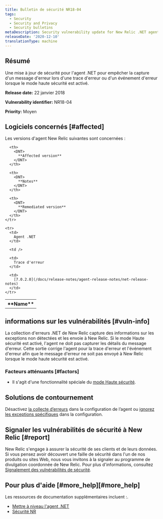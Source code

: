 ```yaml
---
title: Bulletin de sécurité NR18-04
tags:
  - Security
  - Security and Privacy
  - Security bulletins
metaDescription: Security vulnerability update for New Relic .NET agent.
releaseDate: '2020-12-10'
translationType: machine
---
```


## Résumé

Une mise à jour de sécurité pour l'agent .NET pour empêcher la capture d'un message d'erreur lors d'une trace d'erreur ou d'un événement d'erreur lorsque le mode haute sécurité est activé.

<DNT>**Release date:**</DNT> 22 janvier 2018

<DNT>**Vulnerability identifier:**</DNT> NR18-04

<DNT>**Priority:**</DNT> Moyen

## Logiciels concernés [#affected]

Les versions d'agent New Relic suivantes sont concernées :

<table>
  <tbody>
    <tr>
      <th>
        <DNT>
          **Name**
        </DNT>
      </th>

      <th>
        <DNT>
          **Affected version**
        </DNT>
      </th>

      <th>
        <DNT>
          **Notes**
        </DNT>
      </th>

      <th>
        <DNT>
          **Remediated version**
        </DNT>
      </th>
    </tr>

    <tr>
      <td>
        Agent .NET
      </td>

      <td />

      <td>
        Trace d'erreur
      </td>

      <td>
        [7.0.2.0](/docs/release-notes/agent-release-notes/net-release-notes)
      </td>
    </tr>
  </tbody>
</table>

## informations sur les vulnérabilités [#vuln-info]

La collection d'erreurs .NET de New Relic capture des informations sur les exceptions non détectées et les envoie à New Relic. Si le mode Haute sécurité est activé, l'agent ne doit pas capturer les détails du message d'erreur. Cette sortie corrige l'agent pour la trace d'erreur et l'événement d'erreur afin que le message d'erreur ne soit pas envoyé à New Relic lorsque le mode haute sécurité est activé.

### Facteurs atténuants [#factors]

* Il s'agit d'une fonctionnalité spéciale du [mode Haute sécurité](/docs/agents/net-agent/configuration/net-agent-configuration#high_security_mode).

## Solutions de contournement

Désactivez [la collecte d’erreurs](/docs/agents/net-agent/configuration/net-agent-configuration#error_collector) dans la configuration de l’agent ou [ignorez les exceptions spécifiques](/docs/agents/net-agent/configuration/net-agent-configuration#error-ignoreErrors) dans la configuration.

## Signaler les vulnérabilités de sécurité à New Relic [#report]

New Relic s'engage à assurer la sécurité de ses clients et de leurs données. Si vous pensez avoir découvert une faille de sécurité dans l'un de nos produits ou sites Web, nous vous invitons à la signaler au programme de divulgation coordonnée de New Relic. Pour plus d'informations, consultez [Signalement des vulnérabilités de sécurité](/docs/security/new-relic-security/data-privacy/reporting-security-vulnerabilities).

## Pour plus d'aide [#more\_help][#more_help]

Les ressources de documentation supplémentaires incluent :.

* [Mettre à niveau l'agent .NET](/docs/agents/net-agent/installation/update-net-agent)
* [Sécurité NR](https://newrelic.com/security)